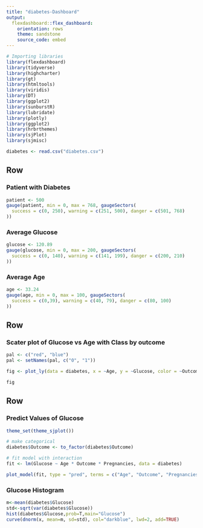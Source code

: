 ```yaml
---
title: "diabetes-Dashboard"
output: 
  flexdashboard::flex_dashboard:
    orientation: rows
    theme: sandstone
    source_code: embed
---
```


```r
# Importing libraries
library(flexdashboard)
library(tidyverse)
library(highcharter)
library(gt)
library(htmltools)
library(viridis)
library(DT)
library(ggplot2)
library(sunburstR)
library(lubridate)
library(plotly)
library(ggplot2)
library(hrbrthemes)
library(sjPlot)
library(sjmisc)
```

```r
diabetes <- read.csv("diabetes.csv")
```

Row
-----------------------------------------------------------------------

### Patient with Diabetes {.value-box}

```r
patient <- 500
gauge(patient, min = 0, max = 768, gaugeSectors(
  success = c(0, 250), warning = c(251, 500), danger = c(501, 768)
))
```


### Average Glucose {.value-box}

```r
glucose <- 120.89
gauge(glucose, min = 0, max = 200, gaugeSectors(
  success = c(0, 140), warning = c(141, 199), danger = c(200, 210)
))
```


### Average Age {.value-box}

```r
age <- 33.24
gauge(age, min = 0, max = 100, gaugeSectors(
  success = c(0,39), warning = c(40, 79), danger = c(80, 100)
))
```

Row {data-width=700}
-----------------------------------------------------------------------
    
### Scater plot of Glucose vs Age with Class by outcome
    
```r
pal <- c("red", "blue")
pal <- setNames(pal, c("0", "1"))

fig <- plot_ly(data = diabetes, x = ~Age, y = ~Glucose, color = ~Outcome, colors = pal) 

fig

```

   
Row {data-width=350}
-----------------------------------------------------------------------
    
### Predict Values of Glucose
    
```r
theme_set(theme_sjplot())

# make categorical
diabetes$Outcome <- to_factor(diabetes$Outcome)

# fit model with interaction
fit <- lm(Glucose ~ Age * Outcome * Pregnancies, data = diabetes)

plot_model(fit, type = "pred", terms = c("Age", "Outcome", "Pregnancies"))
```
    
### Glucose Histogram

```r
m<-mean(diabetes$Glucose)
std<-sqrt(var(diabetes$Glucose)) 
hist(diabetes$Glucose,prob=T,main="Glucose")
curve(dnorm(x, mean=m, sd=std), col="darkblue", lwd=2, add=TRUE)
```

